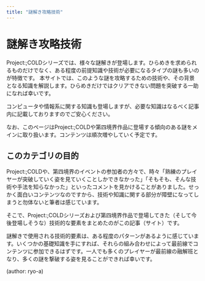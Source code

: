 ```yaml
---
title: "謎解き攻略技術"
---
```


# 謎解き攻略技術

Project:;COLDシリーズでは、様々な謎解きが登場します。ひらめきを求められるものだけでなく、ある程度の前提知識や技術が必要になるタイプの謎も多いのが特徴です。
本サイトでは、このような謎を攻略するための技術や、その背景となる知識を解説します。ひらめきだけではクリアできない問題を突破する一助になれば幸いです。

コンピュータや情報系に関する知識も登場しますが、必要な知識はなるべく記事内に記載しておりますのでご安心ください。

なお、このページはProject:;COLDや第四境界作品に登場する傾向のある謎をメインに取り扱います。コンテンツは順次増やしていく予定です。

## このカテゴリの目的

Project:;COLDや、第四境界のイベントの参加者の方々で、時々「熟練のプレイヤーが突破していく姿を見ていくことしかできなかった」「そもそも、そんな技術や手法を知らなかった」といったコメントを見かけることがありました。せっかく面白いコンテンツなのですから、技術や知識に関する部分が障壁になってしまうと勿体ないと筆者は感じています。

そこで、Project:;COLDシリーズおよび第四境界作品で登場してきた（そして今後登場しそうな）技術的な要素をまとめたのがこの記事（サイト）です。

謎解きで使用される技術的要素は、ある程度のパターンがあるように感じています。いくつかの基礎知識を手にすれば、それらの組み合わせによって最前線でコンテンツに参加できるはずです。一人でも多くのプレイヤーが最前線の融解班となり、多くの謎を撃破する姿を見ることができれば幸いです。

(author: ryo-a)